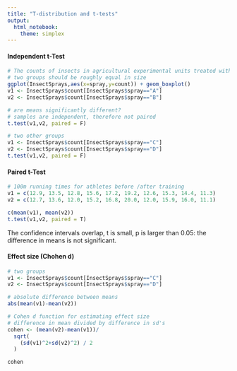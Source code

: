 ```yaml
---
title: "T-distribution and t-tests"
output: 
  html_notebook: 
    theme: simplex
---
```

#### Independent t-Test
```r
# The counts of insects in agricultural experimental units treated with different insecticides.
# two groups should be roughly equal in size
ggplot(InsectSprays,aes(x=spray,y=count)) + geom_boxplot()
v1 <- InsectSprays$count[InsectSprays$spray=="A"]
v2 <- InsectSprays$count[InsectSprays$spray=="B"]

# are means significantly different?
# samples are independent, therefore not paired
t.test(v1,v2, paired = F)

# two other groups 
v1 <- InsectSprays$count[InsectSprays$spray=="C"]
v2 <- InsectSprays$count[InsectSprays$spray=="D"]
t.test(v1,v2, paired = F)
```
#### Paired t-Test
```r
# 100m running times for athletes before /after training
v1 = c(12.9, 13.5, 12.8, 15.6, 17.2, 19.2, 12.6, 15.3, 14.4, 11.3)
v2 = c(12.7, 13.6, 12.0, 15.2, 16.8, 20.0, 12.0, 15.9, 16.0, 11.1)

c(mean(v1), mean(v2))
t.test(v1,v2, paired = T)
```



The confidence intervals overlap, t is small, p is larger than 0.05: the difference in means is not significant.

#### Effect size (Chohen d)

```r
# two groups 
v1 <- InsectSprays$count[InsectSprays$spray=="C"]
v2 <- InsectSprays$count[InsectSprays$spray=="D"]

# absolute difference between means
abs(mean(v1)-mean(v2))

# Cohen d function for estimating effect size
# difference in mean divided by difference in sd's
cohen <- (mean(v2)-mean(v1))/ 
  sqrt(
    (sd(v1)^2+sd(v2)^2) / 2 
  )

cohen
```

